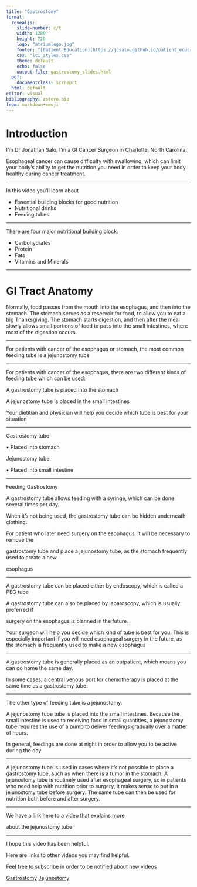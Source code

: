```yaml
---
title: "Gastrostomy"
format: 
  revealjs:
    slide-number: c/t
    width: 1280
    height: 720
    logo: "atriumlogo.jpg"
    footer: "[Patient Education](https://jcsalo.github.io/patient_education/)"
    css: "lci_styles.css"
    theme: default
    echo: false
    output-file: gastrostomy_slides.html
  pdf:
    documentclass: scrreprt
  html: default
editor: visual
bibliography: zotero.bib
from: markdown+emoji
---
```


# Introduction

I’m Dr Jonathan Salo, I’m a GI Cancer Surgeon in Charlotte, North Carolina.

Esophageal cancer can cause difficulty with swallowing, which can limit your body’s ability to get the nutrition you need in order to keep your body healthy during cancer treatment.

------------------------------------------------------------------------

In this video you’ll learn about

-   Essential building blocks for good nutrition
-   Nutritional drinks
-   Feeding tubes

------------------------------------------------------------------------

There are four major nutritional building block:

-   Carbohydrates
-   Protein
-   Fats
-   Vitamins and Minerals

------------------------------------------------------------------------

# GI Tract Anatomy


Normally, food passes from the mouth into the esophagus, and then into the stomach. The stomach serves as a reservoir for food, to allow you to eat a big Thanksgiving. The stomach starts digestion, and then after the meal slowly allows small portions of food to pass into the small intestines, where most of the digestion occurs.

---

For patients with cancer of the esophagus or stomach, the most common feeding tube is a jejunostomy tube

---

For patients with cancer of the esophagus, there are two different kinds of feeding tube which can be used:

A gastrostomy tube is placed into the stomach

A jejunostomy tube is placed in the small intestines

Your dietitian and physician will help you decide which tube is best for your situation

---


Gastrostomy tube

• Placed into stomach

Jejunostomy tube

• Placed into small intestine

---

Feeding Gastrostomy

A gastrostomy tube allows feeding with a syringe, which can be done several times per day.

When it’s not being used, the gastrostomy tube can be hidden underneath clothing.

For patient who later need surgery on the esophagus, it will be necessary to remove the

gastrostomy tube and place a jejunostomy tube, as the stomach frequently used to create a new

esophagus

---

A gastrostomy tube can be placed either by endoscopy, which is called a PEG tube

A gastrostomy tube can also be placed by laparoscopy, which is usually preferred if

surgery on the esophagus is planned in the future.

Your surgeon will help you decide which kind of tube is best for you. This is especially important 
if you will need esophageal surgery in the future, as the stomach is frequently used to make a new esophagus

---

A gastrostomy tube is generally placed as an  outpatient, which means you can go home the 
same day.

In some cases, a central venous port for chemotherapy is placed at the same time as a gastrostomy tube.

---

The other type of feeding tube is a jejunostomy.


A jejunostomy tube tube is placed into the small  intestines. Because the small intestine is used to receiving food in small quantities, a jejunostomy tube requires the use of a pump to deliver feedings gradually over a matter of hours.

In general, feedings are done at night in order to allow you to be active during the day

---

A jejunostomy tube is used in cases where it’s not possible to place a gastrostomy tube, such as when there is a tumor in the stomach. A jejunostomy tube is routinely used after esophageal surgery, so in patients who need help with nutrition prior to surgery, it makes sense to put in a jejunostomy tube before surgery. The same tube can then be used for nutrition both before and after surgery.

---


We have a link here to a video that explains more

about the jejunostomy tube

---

I hope this video has been helpful.

Here are links to other videos you may find helpful.

Feel free to subscribe in order to be notified about new videos


[Gastrostomy](gastrostomy.qmd) 
[Jejunostomy](jejunostomy.qmd)
